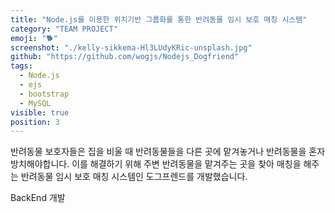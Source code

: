 ```yaml
---
title: "Node.js를 이용한 위치기반 그룹화를 통한 반려동물 임시 보호 매칭 시스템"
category: "TEAM PROJECT"
emoji: "🐕"
screenshot: "./kelly-sikkema-Hl3LUdyKRic-unsplash.jpg"
github: "https://github.com/wogjs/Nodejs_Dogfriend"
tags:
  - Node.js
  - ejs
  - bootstrap
  - MySQL
visible: true
position: 3
---
```


반려동물 보호자들은 집을 비울 때 반려동물들을 다른 곳에 맡겨놓거나 반려동물을 혼자 방치해야합니다. 
이를 해결하기 위해 주변 반려동물을 맡겨주는 곳을 찾아 매칭을 해주는 반려동물 임시 보호 매칭 시스템인 도그프렌드를 개발했습니다.

BackEnd 개발
